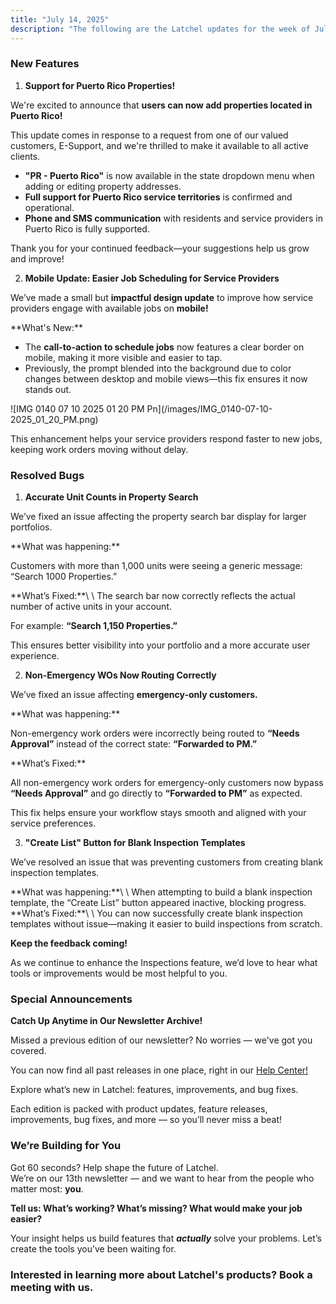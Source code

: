 ```yaml
---
title: "July 14, 2025"
description: "The following are the Latchel updates for the week of July 14, 2025."
---
```


### **New Features**

1. **Support for Puerto Rico Properties\!**

We're excited to announce that **users can now add properties located in Puerto Rico\!**

This update comes in response to a request from one of our valued customers, E-Support, and we're thrilled to make it available to all active clients.

- **"PR - Puerto Rico"** is now available in the state dropdown menu when adding or editing property addresses.
- **Full support for Puerto Rico service territories** is confirmed and operational.
- **Phone and SMS communication** with residents and service providers in Puerto Rico is fully supported.

Thank you for your continued feedback—your suggestions help us grow and improve\!

2. **Mobile Update: Easier Job Scheduling for Service Providers**

We’ve made a small but **impactful design update** to improve how service providers engage with available jobs on **mobile\!**

<Check>
  **What's New:**

  - The **call-to-action to schedule jobs** now features a clear border on mobile, making it more visible and easier to tap.
  - Previously, the prompt blended into the background due to color changes between desktop and mobile views—this fix ensures it now stands out.
</Check>

<Frame>
  ![IMG 0140 07 10 2025 01 20 PM Pn](/images/IMG_0140-07-10-2025_01_20_PM.png)
</Frame>

This enhancement helps your service providers respond faster to new jobs, keeping work orders moving without delay.

### **Resolved Bugs**

1. **Accurate Unit Counts in Property Search**

We’ve fixed an issue affecting the property search bar display for larger portfolios.

<Warning>
  **What was happening:**

  Customers with more than 1,000 units were seeing a generic message: “Search 1000 Properties.”
</Warning>

<Check>
  **What’s Fixed:**\
  \
  The search bar now correctly reflects the actual number of active units in your account.

  For example: **“Search 1,150 Properties.”**
</Check>

This ensures better visibility into your portfolio and a more accurate user experience.

2. **Non-Emergency WOs Now Routing Correctly**

We’ve fixed an issue affecting **emergency-only customers.**

<Warning>
  **What was happening:**

  Non-emergency work orders were incorrectly being routed to **“Needs Approval”** instead of the correct state: **“Forwarded to PM.”**
</Warning>

<Check>
  **What’s Fixed:**

  All non-emergency work orders for emergency-only customers now bypass **“Needs Approval”** and go directly to **“Forwarded to PM”** as expected.
</Check>

This fix helps ensure your workflow stays smooth and aligned with your service preferences.

3. **"Create List" Button for Blank Inspection Templates**

We’ve resolved an issue that was preventing customers from creating blank inspection templates.

<Warning>
  **What was happening:**\
  \
  When attempting to build a blank inspection template, the “Create List” button appeared inactive, blocking progress.
</Warning>

<Check>
  **What’s Fixed:**\
  \
  You can now successfully create blank inspection templates without issue—making it easier to build inspections from scratch.
</Check>

**Keep the feedback coming\!**

As we continue to enhance the Inspections feature, we’d love to hear what tools or improvements would be most helpful to you.

<CardGroup cols={2}>
  <Card title="Inspection feedback form" icon="file-pen" iconType="duotone" horizontal href="https://latchel.typeform.com/to/abp89QsS">
    
  </Card>
</CardGroup>

### **Special Announcements**

**Catch Up Anytime in Our Newsletter Archive\!**

Missed a previous edition of our newsletter? No worries — we've got you covered.

You can now find all past releases in one place, right in our [Help Center\!](https://help.latchel.com/home)

<Card title="Product Updates" icon="newspaper" iconType="duotone" href="/s/topic/0TO5e000000h9wsGAA/latchel-newsletter">
  Explore what’s new in Latchel: features, improvements, and bug fixes.
</Card>

Each edition is packed with product updates, feature releases, improvements, bug fixes, and more — so you’ll never miss a beat\!

### **We’re Building for You**

Got 60 seconds? Help shape the future of Latchel.\
We’re on our 13th newsletter — and we want to hear from the people who matter most: **you**.

**Tell us: What’s working? What’s missing? What would make your job easier?**

<CardGroup cols={2}>
  <Card title="Share your feedback here — it’s quick and impactful." icon="message-pen" iconType="duotone" color="#ff9b8a" horizontal href="https://forms.gle/fndzwWLczhkWjBQc8">
    
  </Card>
</CardGroup>

Your insight helps us build features that **_actually_** solve your problems. Let’s create the tools you’ve been waiting for.

### **Interested in learning more about Latchel's products? Book a meeting with us.**

<CardGroup cols={2}>
  <Card title="Get a Demo" icon="comments-question-check" iconType="duotone" color="#ff9b8a" horizontal href="https://latchel.com/demo-request-releases/">
    
  </Card>
</CardGroup>
